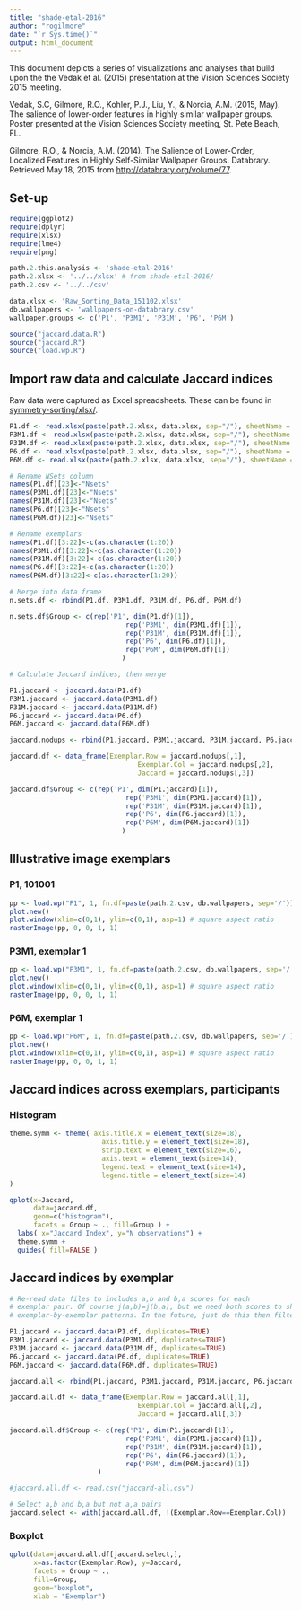 ```yaml
---
title: "shade-etal-2016"
author: "rogilmore"
date: "`r Sys.time()`"
output: html_document
---
```


This document depicts a series of visualizations and analyses that build upon the the Vedak et al. (2015) presentation at the Vision Sciences Society 2015 meeting.

Vedak, S.C, Gilmore, R.O., Kohler, P.J., Liu, Y., & Norcia, A.M. (2015, May). The salience of lower-order features in highly similar wallpaper groups. Poster presented at the Vision Sciences Society meeting, St. Pete Beach, FL.

Gilmore, R.O., & Norcia, A.M. (2014). The Salience of Lower-Order, Localized Features in Highly Self-Similar Wallpaper Groups. Databrary. Retrieved May 18, 2015 from <http://databrary.org/volume/77>.

## Set-up

```r
require(ggplot2)
require(dplyr)
require(xlsx)
require(lme4)
require(png)

path.2.this.analysis <- 'shade-etal-2016'
path.2.xlsx <- '../../xlsx' # from shade-etal-2016/
path.2.csv <- '../../csv'

data.xlsx <- 'Raw_Sorting_Data_151102.xlsx'
db.wallpapers <- 'wallpapers-on-databrary.csv'
wallpaper.groups <- c('P1', 'P3M1', 'P31M', 'P6', 'P6M')

source("jaccard.data.R")
source("jaccard.R")
source("load.wp.R")
```

## Import raw data and calculate Jaccard indices

Raw data were captured as Excel spreadsheets. These can be found in [symmetry-sorting/xlsx/](../xlsx).

```r

P1.df <- read.xlsx(paste(path.2.xlsx, data.xlsx, sep="/"), sheetName = wallpaper.groups[1])
P3M1.df <- read.xlsx(paste(path.2.xlsx, data.xlsx, sep="/"), sheetName = wallpaper.groups[2])
P31M.df <- read.xlsx(paste(path.2.xlsx, data.xlsx, sep="/"), sheetName = wallpaper.groups[3])
P6.df <- read.xlsx(paste(path.2.xlsx, data.xlsx, sep="/"), sheetName = wallpaper.groups[4])
P6M.df <- read.xlsx(paste(path.2.xlsx, data.xlsx, sep="/"), sheetName = wallpaper.groups[5])

# Rename NSets column
names(P1.df)[23]<-"Nsets"
names(P3M1.df)[23]<-"Nsets"
names(P31M.df)[23]<-"Nsets"
names(P6.df)[23]<-"Nsets"
names(P6M.df)[23]<-"Nsets"

# Rename exemplars
names(P1.df)[3:22]<-c(as.character(1:20))
names(P3M1.df)[3:22]<-c(as.character(1:20))
names(P31M.df)[3:22]<-c(as.character(1:20))
names(P6.df)[3:22]<-c(as.character(1:20))
names(P6M.df)[3:22]<-c(as.character(1:20))

# Merge into data frame
n.sets.df <- rbind(P1.df, P3M1.df, P31M.df, P6.df, P6M.df)

n.sets.df$Group <- c(rep('P1', dim(P1.df)[1]), 
                             rep('P3M1', dim(P3M1.df)[1]),
                             rep('P31M', dim(P31M.df)[1]),
                             rep('P6', dim(P6.df)[1]),
                             rep('P6M', dim(P6M.df)[1])
                            )
```

```r
# Calculate Jaccard indices, then merge

P1.jaccard <- jaccard.data(P1.df)
P3M1.jaccard <- jaccard.data(P3M1.df)
P31M.jaccard <- jaccard.data(P31M.df)
P6.jaccard <- jaccard.data(P6.df)
P6M.jaccard <- jaccard.data(P6M.df)

jaccard.nodups <- rbind(P1.jaccard, P3M1.jaccard, P31M.jaccard, P6.jaccard, P6M.jaccard)

jaccard.df <- data_frame(Exemplar.Row = jaccard.nodups[,1], 
                                Exemplar.Col = jaccard.nodups[,2], 
                                Jaccard = jaccard.nodups[,3])

jaccard.df$Group <- c(rep('P1', dim(P1.jaccard)[1]), 
                             rep('P3M1', dim(P3M1.jaccard)[1]),
                             rep('P31M', dim(P31M.jaccard)[1]),
                             rep('P6', dim(P6.jaccard)[1]),
                             rep('P6M', dim(P6M.jaccard)[1])
                            )
```

## Illustrative image exemplars

### P1, 101001

```r
pp <- load.wp("P1", 1, fn.df=paste(path.2.csv, db.wallpapers, sep='/'))
plot.new()
plot.window(xlim=c(0,1), ylim=c(0,1), asp=1) # square aspect ratio
rasterImage(pp, 0, 0, 1, 1)
```

### P3M1, exemplar 1

```r
pp <- load.wp("P3M1", 1, fn.df=paste(path.2.csv, db.wallpapers, sep='/'))
plot.new()
plot.window(xlim=c(0,1), ylim=c(0,1), asp=1) # square aspect ratio
rasterImage(pp, 0, 0, 1, 1)
```

### P6M, exemplar 1

```r
pp <- load.wp("P6M", 1, fn.df=paste(path.2.csv, db.wallpapers, sep='/'))
plot.new()
plot.window(xlim=c(0,1), ylim=c(0,1), asp=1) # square aspect ratio
rasterImage(pp, 0, 0, 1, 1)
```

## Jaccard indices across exemplars, participants

### Histogram
```r
theme.symm <- theme( axis.title.x = element_text(size=18),
                       axis.title.y = element_text(size=18),
                       strip.text = element_text(size=16),
                       axis.text = element_text(size=14),
                       legend.text = element_text(size=14),
                       legend.title = element_text(size=14)
)

qplot(x=Jaccard, 
      data=jaccard.df, 
      geom=c("histogram"), 
      facets = Group ~ ., fill=Group ) + 
  labs( x="Jaccard Index", y="N observations") +
  theme.symm +
  guides( fill=FALSE )
```

## Jaccard indices by exemplar

```r
# Re-read data files to includes a,b and b,a scores for each
# exemplar pair. Of course j(a,b)=j(b,a), but we need both scores to show 
# exemplar-by-exemplar patterns. In the future, just do this then filter.

P1.jaccard <- jaccard.data(P1.df, duplicates=TRUE)
P3M1.jaccard <- jaccard.data(P3M1.df, duplicates=TRUE)
P31M.jaccard <- jaccard.data(P31M.df, duplicates=TRUE)
P6.jaccard <- jaccard.data(P6.df, duplicates=TRUE)
P6M.jaccard <- jaccard.data(P6M.df, duplicates=TRUE)

jaccard.all <- rbind(P1.jaccard, P3M1.jaccard, P31M.jaccard, P6.jaccard, P6M.jaccard)

jaccard.all.df <- data_frame(Exemplar.Row = jaccard.all[,1], 
                                Exemplar.Col = jaccard.all[,2], 
                                Jaccard = jaccard.all[,3])

jaccard.all.df$Group <- c(rep('P1', dim(P1.jaccard)[1]), 
                             rep('P3M1', dim(P3M1.jaccard)[1]),
                             rep('P31M', dim(P31M.jaccard)[1]),
                             rep('P6', dim(P6.jaccard)[1]),
                             rep('P6M', dim(P6M.jaccard)[1])
                      )

#jaccard.all.df <- read.csv("jaccard-all.csv")

# Select a,b and b,a but not a,a pairs
jaccard.select <- with(jaccard.all.df, !(Exemplar.Row==Exemplar.Col))
```

### Boxplot

```r
qplot(data=jaccard.all.df[jaccard.select,],
      x=as.factor(Exemplar.Row), y=Jaccard,
      facets = Group ~ .,
      fill=Group, 
      geom="boxplot",
      xlab = "Exemplar")
```
